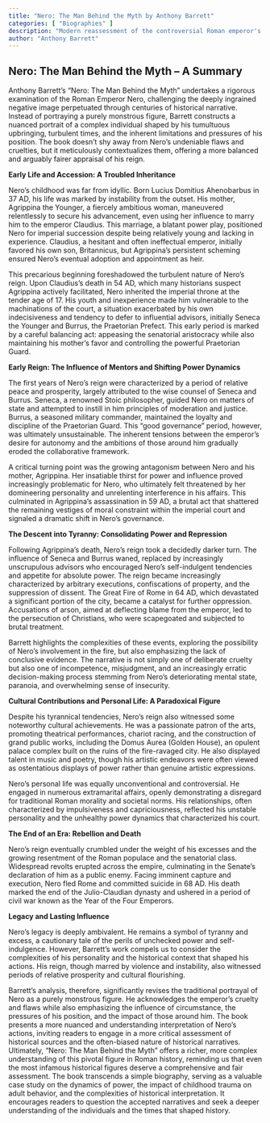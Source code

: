 ```yaml
---
title: "Nero: The Man Behind the Myth by Anthony Barrett"
categories: [ "Biographies" ]
description: "Modern reassessment of the controversial Roman emperor's life and reign"
author: "Anthony Barrett"
---
```

## Nero: The Man Behind the Myth – A Summary

Anthony Barrett's "Nero: The Man Behind the Myth" undertakes a rigorous examination of the Roman Emperor Nero, challenging the deeply ingrained negative image perpetuated through centuries of historical narrative.  Instead of portraying a purely monstrous figure, Barrett constructs a nuanced portrait of a complex individual shaped by his tumultuous upbringing, turbulent times, and the inherent limitations and pressures of his position.  The book doesn't shy away from Nero's undeniable flaws and cruelties, but it meticulously contextualizes them, offering a more balanced and arguably fairer appraisal of his reign.

**Early Life and Accession: A Troubled Inheritance**

Nero's childhood was far from idyllic. Born Lucius Domitius Ahenobarbus in 37 AD, his life was marked by instability from the outset. His mother, Agrippina the Younger, a fiercely ambitious woman, maneuvered relentlessly to secure his advancement, even using her influence to marry him to the emperor Claudius.  This marriage, a blatant power play, positioned Nero for imperial succession despite being relatively young and lacking in experience. Claudius, a hesitant and often ineffectual emperor, initially favored his own son, Britannicus, but Agrippina’s persistent scheming ensured Nero’s eventual adoption and appointment as heir.

This precarious beginning foreshadowed the turbulent nature of Nero's reign.  Upon Claudius's death in 54 AD, which many historians suspect Agrippina actively facilitated, Nero inherited the imperial throne at the tender age of 17.  His youth and inexperience made him vulnerable to the machinations of the court, a situation exacerbated by his own indecisiveness and tendency to defer to influential advisors, initially Seneca the Younger and Burrus, the Praetorian Prefect.  This early period is marked by a careful balancing act: appeasing the senatorial aristocracy while also maintaining his mother’s favor and controlling the powerful Praetorian Guard.

**Early Reign: The Influence of Mentors and Shifting Power Dynamics**

The first years of Nero's reign were characterized by a period of relative peace and prosperity, largely attributed to the wise counsel of Seneca and Burrus. Seneca, a renowned Stoic philosopher, guided Nero on matters of state and attempted to instill in him principles of moderation and justice. Burrus, a seasoned military commander, maintained the loyalty and discipline of the Praetorian Guard.  This "good governance" period, however, was ultimately unsustainable. The inherent tensions between the emperor's desire for autonomy and the ambitions of those around him gradually eroded the collaborative framework.

A critical turning point was the growing antagonism between Nero and his mother, Agrippina.  Her insatiable thirst for power and influence proved increasingly problematic for Nero, who ultimately felt threatened by her domineering personality and unrelenting interference in his affairs. This culminated in Agrippina’s assassination in 59 AD, a brutal act that shattered the remaining vestiges of moral constraint within the imperial court and signaled a dramatic shift in Nero’s governance.

**The Descent into Tyranny: Consolidating Power and Repression**

Following Agrippina’s death, Nero’s reign took a decidedly darker turn.  The influence of Seneca and Burrus waned, replaced by increasingly unscrupulous advisors who encouraged Nero's self-indulgent tendencies and appetite for absolute power.  The reign became increasingly characterized by arbitrary executions, confiscations of property, and the suppression of dissent.  The Great Fire of Rome in 64 AD, which devastated a significant portion of the city, became a catalyst for further oppression.  Accusations of arson, aimed at deflecting blame from the emperor, led to the persecution of Christians, who were scapegoated and subjected to brutal treatment.

Barrett highlights the complexities of these events, exploring the possibility of Nero's involvement in the fire, but also emphasizing the lack of conclusive evidence.  The narrative is not simply one of deliberate cruelty but also one of incompetence, misjudgment, and an increasingly erratic decision-making process stemming from Nero’s deteriorating mental state, paranoia, and overwhelming sense of insecurity.

**Cultural Contributions and Personal Life: A Paradoxical Figure**

Despite his tyrannical tendencies, Nero’s reign also witnessed some noteworthy cultural achievements.  He was a passionate patron of the arts, promoting theatrical performances, chariot racing, and the construction of grand public works, including the Domus Aurea (Golden House), an opulent palace complex built on the ruins of the fire-ravaged city.  He also displayed talent in music and poetry, though his artistic endeavors were often viewed as ostentatious displays of power rather than genuine artistic expressions.

Nero’s personal life was equally unconventional and controversial. He engaged in numerous extramarital affairs, openly demonstrating a disregard for traditional Roman morality and societal norms. His relationships, often characterized by impulsiveness and capriciousness, reflected his unstable personality and the unhealthy power dynamics that characterized his court.

**The End of an Era: Rebellion and Death**

Nero’s reign eventually crumbled under the weight of his excesses and the growing resentment of the Roman populace and the senatorial class.  Widespread revolts erupted across the empire, culminating in the Senate's declaration of him as a public enemy. Facing imminent capture and execution, Nero fled Rome and committed suicide in 68 AD.  His death marked the end of the Julio-Claudian dynasty and ushered in a period of civil war known as the Year of the Four Emperors.

**Legacy and Lasting Influence**

Nero's legacy is deeply ambivalent. He remains a symbol of tyranny and excess, a cautionary tale of the perils of unchecked power and self-indulgence.  However, Barrett's work compels us to consider the complexities of his personality and the historical context that shaped his actions.  His reign, though marred by violence and instability, also witnessed periods of relative prosperity and cultural flourishing.

Barrett's analysis, therefore, significantly revises the traditional portrayal of Nero as a purely monstrous figure.  He acknowledges the emperor's cruelty and flaws while also emphasizing the influence of circumstance, the pressures of his position, and the impact of those around him.  The book presents a more nuanced and understanding interpretation of Nero's actions, inviting readers to engage in a more critical assessment of historical sources and the often-biased nature of historical narratives.  Ultimately, "Nero: The Man Behind the Myth" offers a richer, more complex understanding of this pivotal figure in Roman history, reminding us that even the most infamous historical figures deserve a comprehensive and fair assessment. The book transcends a simple biography, serving as a valuable case study on the dynamics of power, the impact of childhood trauma on adult behavior, and the complexities of historical interpretation.  It encourages readers to question the accepted narratives and seek a deeper understanding of the individuals and the times that shaped history.

